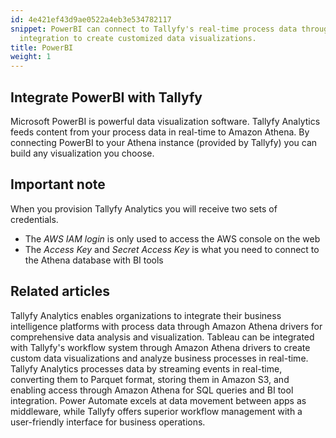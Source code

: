 ```yaml
---
id: 4e421ef43d9ae0522a4eb3e534782117
snippet: PowerBI can connect to Tallyfy's real-time process data through Amazon Athena
  integration to create customized data visualizations.
title: PowerBI
weight: 1
---
```


## Integrate PowerBI with Tallyfy

Microsoft PowerBI is powerful data visualization software. Tallyfy Analytics feeds content from your process data in real-time to Amazon Athena.
By connecting PowerBI to your Athena instance (provided by Tallyfy) you can build any visualization you choose.

## Important note

When you provision Tallyfy Analytics you will receive two sets of credentials.

* The _AWS IAM login_ is only used to access the AWS console on the web
* The _Access Key_ and _Secret Access Key_ is what you need to connect to the Athena database with BI tools


<PageTree />


## Related articles
<CardGrid>
<LinkTitleCard header="<b>Integrations > Tallyfy Analytics</b>" href="/products/pro/integrations/analytics/" > Tallyfy Analytics enables organizations to integrate their business intelligence platforms with process data through Amazon Athena drivers for comprehensive data analysis and visualization. </LinkTitleCard>
<LinkTitleCard header="<b>Analytics > Tableau</b>" href="/products/pro/integrations/analytics/tableau/" > Tableau can be integrated with Tallyfy's workflow system through Amazon Athena drivers to create custom data visualizations and analyze business processes in real-time. </LinkTitleCard>
<LinkTitleCard header="<b>Analytics > How Tallyfy Analytics works</b>" href="/products/pro/integrations/analytics/how-does-tallyfy-analytics-process-my-data/" > Tallyfy Analytics processes data by streaming events in real-time, converting them to Parquet format, storing them in Amazon S3, and enabling access through Amazon Athena for SQL queries and BI tool integration. </LinkTitleCard>
<LinkTitleCard header="<b>Middleware > Power Automate</b>" href="/products/pro/integrations/middleware/power-automate/" > Power Automate excels at data movement between apps as middleware, while Tallyfy offers superior workflow management with a user-friendly interface for business operations. </LinkTitleCard>
</CardGrid>
